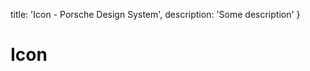 
  title: 'Icon - Porsche Design System',
  description: 'Some description'
}

# Icon <ComponentStatus tagName="p-icon"></ComponentStatus>

<TableOfContents headings={[]} />


